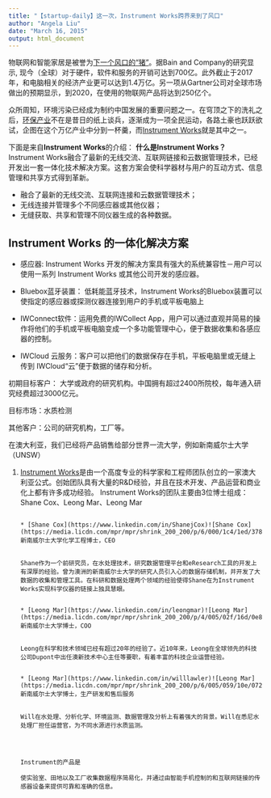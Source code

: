 ```yaml
---
title: "【startup-daily】这一次，Instrument Works跨界来到了风口"
author: "Angela Liu"
date: "March 16, 2015"
output: html_document
---
```


物联网和智能家居是被誉为[下一个风口的“猪”](http://www.netofthings.cn/GuoNei/2015-01/4051.html)。据Bain and Company的研究显示, 现今（全球）对于硬件，软件和服务的开销可达到700亿。此外截止于2017年，和电脑相关的经济产业更可以达到1.4万亿。另一项从Gartner公司对全球市场做出的预期显示，到2020，在使用的物联网产品将达到250亿个。

众所周知，环境污染已经成为制约中国发展的重要问题之一。在穹顶之下的洗礼之后，[环保产业](http://city.ifeng.com/a/20150313/418824_0.shtml)不在是昔日的纸上谈兵，逐渐成为一项全民运动，各路土豪也跃跃欲试，企图在这个万亿产业中分到一杯羹，而[Instrument Works](www.instrument-works.com)就是其中之一。

下面是来自**Instrument Works**的介绍：
**什么是Instrument Works？**
Instrument Works融合了最新的无线交流、互联网链接和云数据管理技术，已经开发出一套一体化技术解决方案。这套方案会使科学器材与用户的互动方式、信息管理和共享方式得到革新。

* 融合了最新的无线交流、互联网连接和云数据管理技术；
* 无线连接并管理多个不同感应器或其他仪器；
* 无缝获取、共享和管理不同仪器生成的各种数据。

## Instrument Works 的一体化解决方案
* 感应器: 
Instrument Works 开发的解决方案具有强大的系统兼容性－用户可以使用一系列 Instrument Works 或其他公司开发的感应器。

* Bluebox蓝牙装置： 低耗能蓝牙技术，Instrument Works的Bluebox装置可以使指定的感应器或探测仪器连接到用户的手机或平板电脑上

* IWConnect软件：运用免费的IWCollect App，用户可以通过直观并简易的操作将他们的手机或平板电脑变成一个多功能管理中心，便于数据收集和各感应器的控制。

* IWCloud 云服务：客户可以把他们的数据保存在手机，平板电脑里或无缝上传到 IWCloud“云”便于数据的储存和分析。

初期目标客户： 大学或政府的研究机构。中国拥有超过2400所院校，每年通入研究经费超过3000亿元。

目标市场：水质检测

其他客户：公司的研究机构，工厂等。

在澳大利亚，我们已经将产品销售给部分世界一流大学，例如新南威尔士大学（UNSW）





 1. [Instrument Works](http://www.instrument-works.com/)是由一个高度专业的科学家和工程师团队创立的一家澳大利亚公式。创始团队具有大量的R&D经验，并且在技术开发、产品运营和商业化上都有许多成功经验。
                                                                                  Instrument Works的团队主要由3位博士组成：Shane Cox、Leong Mar、Leong Mar
                                                                                  
                                                                                  
                                                                                  * [Shane Cox](https://www.linkedin.com/in/ShanejCox)![Shane Cox](https://media.licdn.com/mpr/mpr/shrink_200_200/p/6/000/1c4/1ed/378da81.jpg) 新南威尔士大学化学工程博士，CEO
                                                                                  
                                                                                  Shane作为一个前研究员，在水处理技术，研究数据管理平台和eResearch工具的开发上有深厚的经验。曾为澳洲的新南威尔士大学的研究人员引入心的数据存储机制，并开发了大数据的收集和管理工具。在科研和数据处理两个领域的经验使得Shane在为Instrument Works实现科学仪器的链接上独具慧眼。
                                                                                  
                                                                                  * [Leong Mar](https://www.linkedin.com/in/leongmar)![Leong Mar](https://media.licdn.com/mpr/mpr/shrink_200_200/p/4/005/02f/16d/0e87f78.jpg) 新南威尔士大学博士，COO
                                                                                  
                                                                                  Leong在科学和技术领域已经有超过20年的经验了。近10年来，Leong在全球领先的科技公司Dupont中出任澳新技术中心主任等要职，有着丰富的科技企业运营经验。
                                                                                  
                                                                                  * [Leong Mar](https://www.linkedin.com/in/willlawler)![Leong Mar](https://media.licdn.com/mpr/mpr/shrink_200_200/p/6/005/059/10e/072f3fb.jpg) 新南威尔士大学博士，生产研发和售后服务
                                                                                  
                                                                                  Will在水处理、分析化学、环境监测、数据管理及分析上有着强大的背景。Will在悉尼水处理厂担任运营官，为不同水源进行水质监测。
                                                                                  
                                                                                  
                                                                                  
                                                                                  Instrument的产品是
                                                                                  使实验室、田地以及工厂收集数据程序简易化，并通过由智能手机控制的和互联网链接的传感器设备来提供可靠和准确的信息。